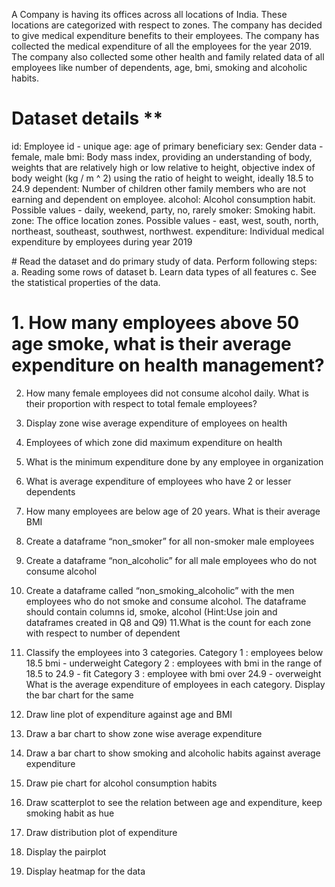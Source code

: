 A Company is having its offices across all locations of India. These locations are categorized with respect to zones.  The company has decided to give medical expenditure benefits to their employees.  The company has collected the medical expenditure of all the employees for the year 2019.  The company also collected some other health and family related data of all employees like number of dependents, age, bmi, smoking and alcoholic habits.
 
# Dataset details ** 
id: Employee id - unique
age: age of primary beneficiary
sex: Gender data - female, male
bmi: Body mass index, providing an understanding of body, weights that are relatively high or low relative to height,
objective index of body weight (kg / m ^ 2) using the ratio of height to weight, ideally 18.5 to 24.9
dependent: Number of children other family members who are not earning and dependent on employee.
alcohol: Alcohol consumption habit. Possible values - daily, weekend, party, no, rarely
smoker: Smoking habit.
zone: The office location zones. Possible values - east, west, south, north, northeast, southeast, southwest, northwest.
expenditure: Individual medical expenditure by employees during year 2019

 # Read the dataset and do primary study of data. Perform following steps: 
 a. Reading some rows of dataset
 b. Learn data types of all features
 c. See the statistical properties of the data.

# 1. How many employees above 50 age smoke, what is their average expenditure on health management?

 2. How many female employees did not consume alcohol daily. What is their proportion with respect to total female employees?

 3. Display zone wise average expenditure of employees on health
 4. Employees of which zone did maximum expenditure on health
 5. What is the minimum expenditure done by any employee in organization
 6. What is average expenditure of employees who have 2 or lesser dependents
 7. How many employees are below age of 20 years. What is their average BMI
 8. Create a dataframe "non_smoker" for all non-smoker male employees
 9. Create a dataframe "non_alcoholic" for all male employees who do not consume alcohol
 10. Create a dataframe called "non_smoking_alcoholic" with the men employees who do not smoke and consume alcohol. The dataframe should contain columns id, smoke, alcohol
 (Hint:Use join and dataframes created in Q8 and Q9)
 11.What is the count for each zone with respect to number of dependent
 12. Classify the employees into 3 categories.
 Category 1 : employees below 18.5 bmi - underweight
 Category 2 : employees with bmi in the range of 18.5 to 24.9 - fit
 Category 3 : employee with bmi over 24.9 - overweight
 What is the average expenditure of employees in each category.
 Display the bar chart for the same
 13. Draw line plot of expenditure against age and BMI
 14. Draw a bar chart to show zone wise average expenditure
 15. Draw a bar chart to show smoking and alcoholic habits against average expenditure
 16. Draw pie chart for alcohol consumption habits
 17. Draw scatterplot to see the relation between age and expenditure, keep smoking habit as hue
 18. Draw distribution plot of expenditure
 19. Display the pairplot
 20. Display heatmap for the data

